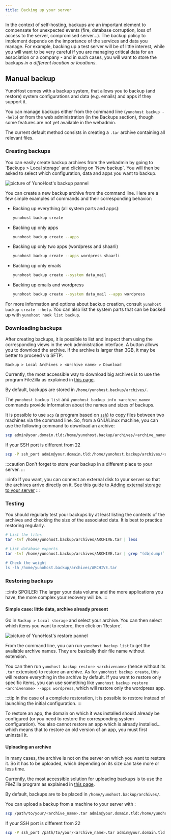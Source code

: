 ```yaml
---
title: Backing up your server
---
```




In the context of self-hosting, backups are an important element to compensate for unexpected events (fire, database corruption, loss of access to the server, compromised server...). The backup policy to implement depends on the importance of the services and data you manage. For example, backing up a test server will be of little interest, while you will want to be very careful if you are managing critical data for an association or a company - and in such cases, you will want to store the backups *in a different location or locations*.

## Manual backup

YunoHost comes with a backup system, that allows you to backup (and restore) system configurations and data (e.g. emails) and apps if they support it.

You can manage backups either from the command line (`yunohost backup --help`) or from the web administration (in the Backups section), though some features are not yet available in the webadmin.

The current default method consists in creating a `.tar` archive containing all relevant files.

### Creating backups

<Tabs groupId="admin-commands">
  <TabItem value="web" label="From the web interface">
You can easily create backup archives from the webadmin by going to `Backups > Local storage` and clicking on `New backup`. You will then be asked to select which configuration, data and apps you want to backup.

![picture of YunoHost's backup pannel](/img/backup.png)

  </TabItem>
  <TabItem value="cli" label="From the command line">

You can create a new backup archive from the command line. Here are a few simple examples of commands and their corresponding behavior:

- Backing up everything (all system parts and apps):

  ```bash
  yunohost backup create
  ```

- Backing up only apps

  ```bash
  yunohost backup create --apps
  ```

- Backing up only two apps (wordpress and shaarli)

  ```bash
  yunohost backup create --apps wordpress shaarli
  ```

- Backing up only emails

  ```bash
  yunohost backup create --system data_mail
  ```

- Backing up emails and wordpress

  ```bash
  yunohost backup create --system data_mail --apps wordpress
  ```

For more information and options about backup creation, consult `yunohost backup create --help`. You can also list the system parts that can be backed up with `yunohost hook list backup`.

  </TabItem>
</Tabs>

### Downloading backups

<Tabs groupId="admin-commands">
  <TabItem value="web" label="From the web interface">

After creating backups, it is possible to list and inspect them using the corresponding views in the web administration interface. A button allows you to download the archive. If the archive is larger than 3GB, it may be better to proceed via SFTP.

`Backup > Local Archives > <Archive name> > Download`

  </TabItem>
  <TabItem value="sftp" label="With a SFTP client">

Currently, the most accessible way to download big archives is to use the program FileZilla as explained in [this page](/filezilla).

By default, backups are stored in `/home/yunohost.backup/archives/`.

  </TabItem>
  <TabItem value="cli" label="From the command line">

The `yunohost backup list` and `yunohost backup info <archive_name>` commands provide information about the names and sizes of backups.

It is possible to use `scp` (a program based on [`ssh`](/administer/admin_guide/command_line)) to copy files between two machines via the command line. So, from a GNU/Linux machine, you can use the following command to download an archive:

```bash
scp admin@your.domain.tld:/home/yunohost.backup/archives/<archive_name>.tar ./
```

If your SSH port is different from 22

```bash
scp -P ssh_port admin@your.domain.tld:/home/yunohost.backup/archives/<archive_name>.tar ./
```

  </TabItem>
</Tabs>


:::caution
Don't forget to store your backup in a different place to your server.
:::

:::info
If you want, you can connect an external disk to your server so that the archives arrive directly on it. See this guide to [Adding external storage to your server](/administer/tutorials/external_storage)
:::

### Testing

You should regularly test your backups by at least listing the contents of the archives and checking the size of the associated data. It is best to practice restoring regularly.

```bash
# List the files
tar -tvf /home/yunohost.backup/archives/ARCHIVE.tar | less

# List database exports
tar -tvf /home/yunohost.backup/archives/ARCHIVE.tar | grep "(db|dump)`.sql"

# Check the weight
ls -lh /home/yunohost.backup/archives/ARCHIVE.tar
```

### Restoring backups

:::info
SPOILER: The larger your data volume and the more applications you have, the more complex your recovery will be.
:::

#### Simple case: little data, archive already present

<Tabs groupId="admin-commands">
  <TabItem value="web" label="From the web interface">

Go in `Backup > Local storage` and select your archive. You can then select which items you want to restore, then click on 'Restore'.

![picture of YunoHost's restore pannel](/img/restore.png)

  </TabItem>
  <TabItem value="cli" label="From the command line">

From the command line, you can run `yunohost backup list` to get the available archive names. They are basically their file name without extension.

You can then run `yunohost backup restore <archivename>` (hence without its `.tar` extension) to restore an archive. As for `yunohost backup create`, this will restore everything in the archive by default. If you want to restore only specific items, you can use something like `yunohost backup restore <archivename> --apps wordpress`, which will restore only the wordpress app.

:::tip
In the case of a complete restoration, it is possible to restore instead of launching the initial configuration.
:::

  </TabItem>
</Tabs>

To restore an app, the domain on which it was installed should already be configured (or you need to restore the corresponding system configuration). You also cannot restore an app which is already installed... which means that to restore an old version of an app, you must first uninstall it.

#### Uploading an archive

In many cases, the archive is not on the server on which you want to restore it. So it has to be uploaded, which depending on its size can take more or less time.

<Tabs groupId="admin-commands">
  <TabItem value="sftp" label="With a SFTP client">

Currently, the most accessible solution for uploading backups is to use the FileZilla program as explained in [this page](/filezilla).

By default, backups are to be placed in `/home/yunohost.backup/archives/`.

  </TabItem>
  <TabItem value="cli" label="From the command line">

You can upload a backup from a machine to your server with :

```bash
scp /path/to/your/<archive_name>.tar admin@your.domain.tld:/home/yunohost.backup/archives/
```

If your SSH port is different from 22

```bash
scp -P ssh_port /path/to/your/<archive_name>.tar admin@your.domain.tld:/home/yunohost.backup/archives/
```

  </TabItem>
</Tabs>
